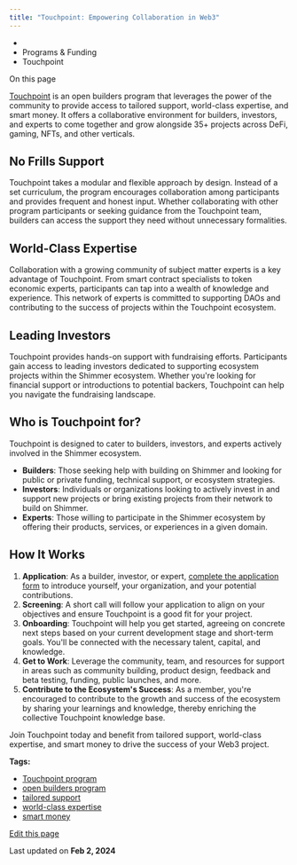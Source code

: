 ```yaml
---
title: "Touchpoint: Empowering Collaboration in Web3"
---
```


* [](/)
* Programs & Funding
* Touchpoint

On this page

[Touchpoint](https://shimmer.network/touchpoint) is an open builders program that leverages the power of the community to provide access to tailored support, world-class expertise, and smart money. It offers a collaborative environment for builders, investors, and experts to come together and grow alongside 35+ projects across DeFi, gaming, NFTs, and other verticals.

## No Frills Support[​](#no-frills-support "Direct link to No Frills Support")

Touchpoint takes a modular and flexible approach by design. Instead of a set curriculum, the program encourages collaboration among participants and provides frequent and honest input. Whether collaborating with other program participants or seeking guidance from the Touchpoint team, builders can access the support they need without unnecessary formalities.

## World-Class Expertise[​](#world-class-expertise "Direct link to World-Class Expertise")

Collaboration with a growing community of subject matter experts is a key advantage of Touchpoint. From smart contract specialists to token economic experts, participants can tap into a wealth of knowledge and experience. This network of experts is committed to supporting DAOs and contributing to the success of projects within the Touchpoint ecosystem.

## Leading Investors[​](#leading-investors "Direct link to Leading Investors")

Touchpoint provides hands-on support with fundraising efforts. Participants gain access to leading investors dedicated to supporting ecosystem projects within the Shimmer ecosystem. Whether you're looking for financial support or introductions to potential backers, Touchpoint can help you navigate the fundraising landscape.

## Who is Touchpoint for?[​](#who-is-touchpoint-for "Direct link to Who is Touchpoint for?")

Touchpoint is designed to cater to builders, investors, and experts actively involved in the Shimmer ecosystem.

* **Builders**: Those seeking help with building on Shimmer and looking for public or private funding, technical support, or ecosystem strategies.
* **Investors**: Individuals or organizations looking to actively invest in and support new projects or bring existing projects from their network to build on Shimmer.
* **Experts**: Those willing to participate in the Shimmer ecosystem by offering their products, services, or experiences in a given domain.

## How It Works[​](#how-it-works "Direct link to How It Works")

1. **Application**: As a builder, investor, or expert, [complete the application form](https://airtable.com/shrxW5Fs6NGDOkkBv) to introduce yourself, your organization, and your potential contributions.
2. **Screening**: A short call will follow your application to align on your objectives and ensure Touchpoint is a good fit for your project.
3. **Onboarding**: Touchpoint will help you get started, agreeing on concrete next steps based on your current development stage and short-term goals. You'll be connected with the necessary talent, capital, and knowledge.
4. **Get to Work**: Leverage the community, team, and resources for support in areas such as community building, product design, feedback and beta testing, funding, public launches, and more.
5. **Contribute to the Ecosystem's Success**: As a member, you're encouraged to contribute to the growth and success of the ecosystem by sharing your learnings and knowledge, thereby enriching the collective Touchpoint knowledge base.

Join Touchpoint today and benefit from tailored support, world-class expertise, and smart money to drive the success of your Web3 project.

**Tags:**

* [Touchpoint program](/get-started/tags/touchpoint-program/)
* [open builders program](/get-started/tags/open-builders-program/)
* [tailored support](/get-started/tags/tailored-support/)
* [world-class expertise](/get-started/tags/world-class-expertise/)
* [smart money](/get-started/tags/smart-money/)

[Edit this page](https://github.com/iotaledger/iota-wiki/edit/main/docs/get-started/programs/touchpoint.md)

Last updated on **Feb 2, 2024**

